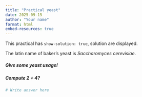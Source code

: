 ```yaml
---
title: "Practical yeast"
date: 2025-09-15
author: "Your name"
format: html
embed-resources: true
---
```


::: {.callout-note}
This practical has `show-solution: true`, solution are displayed.
:::

The latin name of baker's yeast is _Saccharomyces cerevisiae_.

##### Give some yeast usage!




##### Compute 2 + 4?

```r
# Write answer here
```

